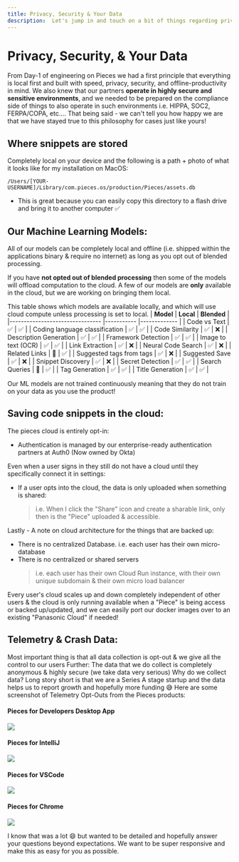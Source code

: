 ```yaml
---
title: Privacy, Security & Your Data
description:  Let's jump in and touch on a bit of things regarding privacy, data, cloud-based features, and our ML models!
---
```


# Privacy, Security, & Your Data
From Day-1 of engineering on Pieces we had a first principle that everything is local first and built with speed, privacy, security, and offline-productivity in mind.
We also knew that our partners **operate in highly secure and sensitive environments**, and we needed to be prepared on the compliance side of things to also operate in such environments i.e. HIPPA, SOC2, FERPA/COPA, etc…. That being said - we can't tell you how happy we are that we have stayed true to this philosophy for cases just like yours!

## Where snippets are stored
Completely local on your device and the following is a path + photo of what it looks like for my installation on MacOS:


```/Users/[YOUR-USERNAME]/Library/com.pieces.os/production/Pieces/assets.db```

- This is great because you can easily copy this directory to a flash drive and bring it to another computer ✅

## Our Machine Learning Models:
All of our models can be completely local and offline (i.e. shipped within the applications binary & require no internet) as long as you opt out of blended processing.

If you have **not opted out of blended processing** then some of the models will offload computation to the cloud. A few of our models are **only** available in the cloud, but we are working on bringing them local.

This table shows which models are available locally, and which will use cloud compute unless
processing is set to local.
| **Model**                      	| **Local** 	| **Blended** 	|
|--------------------------------	|-----------	|-------------	|
| Code vs Text                   	|      ✅    	|       ✅     	|
| Coding language classification 	|      ✅     	|       ✅     	|
| Code Similarity                	|      ✅     	|       ❌     	|
| Description Generation         	|      ✅     	|       ✅      |
| Framework Detection            	|      ✅     	|       ✅      |
| Image to text (OCR)            	|      ✅     	|       ✅     	|
| Link Extraction                	|      ✅     	|       ❌     	|
| Neural Code Search             	|      ✅     	|       ❌      |
| Related Links                  	|      🚧    	|       ✅      |
| Suggested tags from tags       	|      ✅    	|       ❌     	|
| Suggested Save                 	|      ✅    	|       ❌     	|
| Snippet Discovery              	|      ✅    	|       ❌     	|
| Secret Detection               	|      ✅    	|       ✅     	|
| Search Queries                  	|      🚧    	|       ✅     	|
| Tag Generation                 	|      ✅     	|       ✅      |
| Title Generation               	|      ✅     	|       ✅      |


Our ML models are not trained continuously meaning that they do not train on your data as you use the product!

## Saving code snippets in the cloud:
The pieces cloud is entirely opt-in:
- Authentication is managed by our enterprise-ready authentication partners at Auth0 (Now owned by Okta)

Even when a user signs in they still do not have a cloud until they specifically connect it in settings:

- If a user opts into the cloud, the data is only uploaded when something is shared:
    > i.e. When I click the "Share" icon and create a sharable link, only then is the "Piece" uploaded & accessible.

Lastly - A note on cloud architecture for the things that are backed up:
- There is no centralized Database. i.e. each user has their own micro-database
- There is no centralized or shared servers
  > i.e. each user has their own Cloud Run instance, with their own unique subdomain & their own micro load balancer

Every user's cloud scales up and down completely independent of other users & the cloud is only running available when a "Piece" is being access or backed up/updated, and we can easily port our docker images over to an existing "Panasonic Cloud" if needed!

## Telemetry & Crash Data:
Most important thing is that all data collection is opt-out & we give all the control to our users
Further: The data that we do collect is completely anonymous & highly secure (we take data very serious)
Why do we collect data? Long story short is that we are a Series A stage startup and the data helps us to report growth and hopefully more funding 😅
Here are some screenshot of Telemetry Opt-Outs from the Pieces products:

#### Pieces for Developers Desktop App

![](/assets/pfd_telemetry.png)

#### Pieces for IntelliJ

![](/assets/intellij_telemetry.png)

#### Pieces for VSCode

![](/assets/vscode_telemetry.png)

#### Pieces for Chrome

![](/assets/chrome_telemetry.png)

I know that was a lot 😄 but wanted to be detailed and hopefully answer your questions beyond expectations. We want to be super responsive and make this as easy for you as possible.